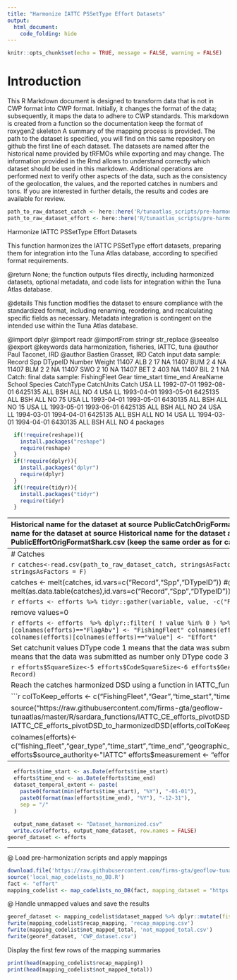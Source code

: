 ```yaml
---
title: "Harmonize IATTC PSSetType Effort Datasets"
output: 
  html_document: 
    code_folding: hide
---
```

```r
knitr::opts_chunk$set(echo = TRUE, message = FALSE, warning = FALSE)
```

# Introduction

This R Markdown document is designed to transform data that is not in CWP format into CWP format.
Initially, it changes the format of the data; subsequently, it maps the data to adhere to CWP standards.
This markdown is created from a function so the documentation keep the format of roxygen2 skeleton
A summary of the mapping process is provided. The path to the dataset is specified, you will find on this same repository on github the first line of each dataset. The datasets are named after the historical name provided by tRFMOs while exporting and may change. The information provided in the Rmd allows to understand correctly which dataset should be used in this markdown.
Additional operations are performed next to verify other aspects of the data, such as the consistency of the geolocation, the values, and the reported catches in numbers and tons.
If you are interested in further details, the results and codes are available for review.

```r
path_to_raw_dataset_catch <- here::here('R/tunaatlas_scripts/pre-harmonization', 'iattc', 'effort', 'data', 'PublicCatchOrigFormatTunaBillfish.csv')
path_to_raw_dataset_effort <- here::here('R/tunaatlas_scripts/pre-harmonization', 'iattc', 'effort', 'data', 'PublicEffortOrigFormatTunaBillfish.csv')
```

Harmonize IATTC PSSetType Effort Datasets

This function harmonizes the IATTC PSSetType effort datasets,
preparing them for integration into the Tuna Atlas database, according to specified format requirements.


@return None; the function outputs files directly, including harmonized datasets,
        optional metadata, and code lists for integration within the Tuna Atlas database.

@details This function modifies the dataset to ensure compliance with the standardized
         format, including renaming, reordering, and recalculating specific fields as necessary.
         Metadata integration is contingent on the intended use within the Tuna Atlas database.

@import dplyr
@import readr
@importFrom stringr str_replace
@seealso \code{\link{IATTC_CE_efforts_pivotDSD_to_harmonizedDSD}} 
@export
@keywords data harmonization, fisheries, IATTC, tuna
@author Paul Taconet, IRD \email{paul.taconet@ird.fr}
@author Bastien Grasset, IRD \email{bastien.grasset@ird.fr}
Catch input data sample:
Record Spp DTypeID Number Weight
11407 ALB       2     17     NA
11407 BUM       2      4     NA
11407 BLM       2      2     NA
11407 SWO       2     10     NA
11407 BET       2    403     NA
11407 BIL       2      1     NA
Catch: final data sample:
FishingFleet Gear time_start   time_end AreaName School Species CatchType CatchUnits Catch
USA   LL 1992-07-01 1992-08-01  6425135    ALL     BSH       ALL         NO     4
USA   LL 1993-04-01 1993-05-01  6425135    ALL     BSH       ALL         NO    75
USA   LL 1993-04-01 1993-05-01  6430135    ALL     BSH       ALL         NO    15
USA   LL 1993-05-01 1993-06-01  6425135    ALL     BSH       ALL         NO    24
USA   LL 1994-03-01 1994-04-01  6425135    ALL     BSH       ALL         NO    14
USA   LL 1994-03-01 1994-04-01  6430135    ALL     BSH       ALL         NO     4
packages

```r
  if(!require(reshape)){
    install.packages("reshape")
    require(reshape)
  }
  if(!require(dplyr)){
    install.packages("dplyr")
    require(dplyr)
  }
  if(!require(tidyr)){
    install.packages("tidyr")
    require(tidyr)
  }
```

----------------------------------------------------------------------------------------------------------------------------
Historical name for the dataset at source  PublicCatchOrigFormatTunaBillfish.csv or PublicCatchOrigFormatShark.csv
Historical name for the dataset at source  
Historical name for the dataset at source  PublicEffortOrigFormatTunaBillfish.csv or PublicEffortOrigFormatShark.csv (keep the same order as for catch)

```r
  opts <- options()
  options(encoding = "UTF-8")
```

----------------------------------------------------------------------------------------------------------------------------
# Catches

```r
  catches<-read.csv(path_to_raw_dataset_catch, stringsAsFactors = F)
  efforts<-read.csv(path_to_raw_dataset_effort, stringsAsFactors = F)
```

catches <- melt(catches, id.vars=c("Record","Spp","DTypeID"))  #@juldebar error with melt function from reshape package
catches <-melt(as.data.table(catches),id.vars=c("Record","Spp","DTypeID"))

```r
  efforts <- efforts %>% tidyr::gather(variable, value, -c("Record","Lat", "Lon", "Year", "Month", "FlagAbv"))
```

remove values=0

```r
  efforts <- efforts  %>% 
    dplyr::filter( ! value %in% 0 ) %>%
    dplyr::filter( ! is.na(value)) 
  colnames(efforts)[colnames(efforts)=="FlagAbv"] <- "FishingFleet"
  colnames(efforts)[colnames(efforts)=="variable"] <- "EffortUnits"
  colnames(efforts)[colnames(efforts)=="value"] <- "Effort"
```

Set catchunit values
DType code 1 means that the data was submitted in both weight and number for the same catch
DType code 2 means that the data was submitted as number only
DType code 3 means that the data was submitted as weight only
Initialisation

```r
  efforts$SquareSize<-5
  efforts$CodeSquareSize<-6
  efforts$Gear<-"LL"
  efforts$SetType<-"ALL"
  efforts <- efforts %>% select(-Record)
```

Reach the catches harmonized DSD using a function in IATTC_functions.R

```r
  colToKeep_efforts <- c("FishingFleet","Gear","time_start","time_end","AreaName", "School","EffortUnits","Effort")
  
  source("https://raw.githubusercontent.com/firms-gta/geoflow-tunaatlas/master/R/sardara_functions/IATTC_CE_efforts_pivotDSD_to_harmonizedDSD.R")
  efforts<-IATTC_CE_efforts_pivotDSD_to_harmonizedDSD(efforts,colToKeep_efforts)
  
  colnames(efforts)<-c("fishing_fleet","gear_type","time_start","time_end","geographic_identifier","fishing_mode","measurement_unit","measurement_value")
  efforts$source_authority<-"IATTC"
  efforts$measurement <- "effort"
```

----------------------------------------------------------------------------------------------------------------------------

```r
  efforts$time_start <- as.Date(efforts$time_start)
  efforts$time_end <- as.Date(efforts$time_end)
  dataset_temporal_extent <- paste(
    paste0(format(min(efforts$time_start), "%Y"), "-01-01"),
    paste0(format(max(efforts$time_end), "%Y"), "-12-31"),
    sep = "/"
  )
  
  output_name_dataset <- "Dataset_harmonized.csv"
  write.csv(efforts, output_name_dataset, row.names = FALSE)
georef_dataset <- efforts
```

----------------------------------------------------------------------------------------------------------------------------  
@ Load pre-harmonization scripts and apply mappings

```r
download.file('https://raw.githubusercontent.com/firms-gta/geoflow-tunaatlas/master/R/tunaatlas_scripts/pre-harmonization/map_codelists_no_DB.R', destfile = 'local_map_codelists_no_DB.R')
source('local_map_codelists_no_DB.R')
fact <- "effort"
mapping_codelist <- map_codelists_no_DB(fact, mapping_dataset = "https://raw.githubusercontent.com/fdiwg/fdi-mappings/main/global/firms/gta/codelist_mapping_rfmos_to_global.csv", dataset_to_map = georef_dataset, mapping_keep_src_code = FALSE, summary_mapping = TRUE, source_authority_to_map = c("IATTC", "CCSBT", "WCPFC", "ICCAT", "IOTC"))
```

@ Handle unmapped values and save the results

```r
georef_dataset <- mapping_codelist$dataset_mapped %>% dplyr::mutate(fishing_fleet = ifelse(fishing_fleet == 'UNK', 'NEI', fishing_fleet), gear_type = ifelse(gear_type == 'UNK', '99.9', gear_type))
fwrite(mapping_codelist$recap_mapping, 'recap_mapping.csv')
fwrite(mapping_codelist$not_mapped_total, 'not_mapped_total.csv')
fwrite(georef_dataset, 'CWP_dataset.csv')
```

Display the first few rows of the mapping summaries

```r
print(head(mapping_codelist$recap_mapping))
print(head(mapping_codelist$not_mapped_total))
```

